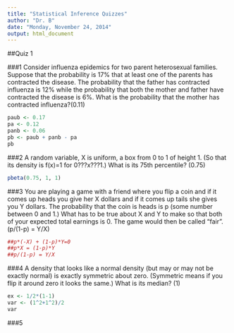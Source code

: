 ```yaml
---
title: "Statistical Inference Quizzes"
author: "Dr. B"
date: "Monday, November 24, 2014"
output: html_document
---
```

##Quiz 1

###1
Consider influenza epidemics for two parent heterosexual families. Suppose that the probability is 17% that at least one of the parents has contracted the disease. The probability that the father has contracted influenza is 12% while the probability that both the mother and father have contracted the disease is 6%. What is the probability that the mother has contracted influenza?(0.11)

```r
paub <- 0.17
pa <- 0.12
panb <- 0.06
pb <- paub + panb - pa
pb 
```

###2
A random variable, X is uniform, a box from 0 to 1 of height 1. (So that its density is f(x)=1 for 0???x???1.) What is its 75th percentile? (0.75)

```r
pbeta(0.75, 1, 1) 
```

###3
You are playing a game with a friend where you flip a coin and if it comes up heads you give her X dollars and if it comes up tails she gives you Y dollars. The probability that the coin is heads is p (some number between 0 and 1.) What has to be true about X and Y to make so that both of your expected total earnings is 0. The game would then be called "fair". (p/(1-p) = Y/X)
```r
##p*(-X) + (1-p)*Y=0
##p*X = (1-p)*Y
##p/(1-p) = Y/X
```

###4
A density that looks like a normal density (but may or may not be exactly normal) is exactly symmetric about zero. (Symmetric means if you flip it around zero it looks the same.) What is its median? (1)

```r
ex <- 1/2*(1-1)
var <- (1^2+1^2)/2
var 
```

###5
```r

```


```r

```


```r

```


```r

```
